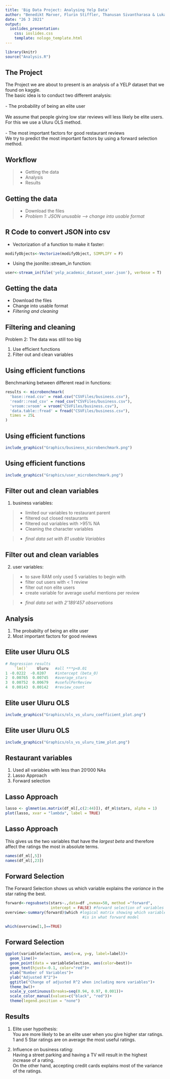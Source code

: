 ```yaml
---
title: 'Big Data Project: Analysing Yelp Data'
author: "Benedikt Marxer, Flurin Stiffler, Thanusan Sivantharasa & Lukas Jakob"
date: "26 3 2021"
output: 
  ioslides_presentation:
    css: ioslides.css
    template: nologo_template.html
---
```


```r
library(knitr)
source("Analysis.R")
```

## The Project

The Project we are about to present is an analysis of a YELP dataset that we found on kaggle.<br>
The basic idea is to conduct two different analysis:
<br>
<br>
- The probability of being an elite user <br>
<br>
We assume that people giving low star reviews will less likely be elite users.
For this we use a Uluru OLS method.
<br>
<br>
- The most important factors for good restaurant reviews
<br>
We try to predict the most important factors by using a forward selection method.


## Workflow

> - Getting the data
> - Analysis
> - Results

## Getting the data

> - Download the files
> - *Problem 1: JSON unusable --> change into usable format*


## R Code to convert JSON into csv


- Vectorization of a function to make it faster:

```r
modifyObjects<-Vectorize(modifyObject, SIMPLIFY = F)
```


- Using the jsonlite::stream_in function:

```r
user<-stream_in(file('yelp_academic_dataset_user.json'), verbose = T)
```


## Getting the data

- Download the files
- Change into usable format
- *Filtering and cleaning*



## Filtering and cleaning
Problem 2: The data was still too big

1. Use efficient functions
2. Filter out and clean variables



## Using efficient functions

Benchmarking between different read in functions:

```r
results <- microbenchmark(
  'base::read.csv' = read.csv("CSVFiles/business.csv"),
  'readr::read_csv' = read_csv("CSVFiles/business.csv"),
  'vroom::vroom' = vroom("CSVFiles/business.csv"),
  'data.table::fread' = fread("CSVFiles/business.csv"),
  times = 25L
)
```


## Using efficient functions
```r
include_graphics("Graphics/business_microbenchmark.png")
```


## Using efficient functions
```r

include_graphics("Graphics/user_microbenchmark.png")
```


## Filter out and clean variables

1. business variables:

> - limited our variables to restaurant parent
> - filtered out closed restaurants
> - filtered out variables with >95% NA
> - Cleaning the character variables

> - *final data set with 81 usable Variables*

        

## Filter out and clean variables

2. user variables:

> - to save RAM only used 5 variables to begin with
> - filter out users with < 1 review
> - filter out non elite users
> - create variable for average useful mentions per review

> - *final data set with 2'189'457 observations*

## Analysis

1. The probabilty of being an elite user
2. Most important factors for good reviews

## Elite user Uluru OLS

```r
# Regression results
    `lm()`    Uluru   #all ***p<0.01
1 -0.0222  -0.0207    #intercept (beta_0)
2  0.00765  0.00745   #average_stars
3  0.00752  0.00679   #usefulPerReview
4  0.00143  0.00142   #review_count
```

## Elite user Uluru OLS

```r
include_graphics("Graphics/ols_vs_uluru_coefficient_plot.png")
```

## Elite user Uluru OLS

```r
include_graphics("Graphics/ols_vs_uluru_time_plot.png")
```

## Restaurant variables
1. Used all variables with less than 20'000 NAs
2. Lasso Approach
3. Forward selection

## Lasso Approach

```r
lasso <- glmnet(as.matrix(df_ml[,c(2:44)]), df_ml$stars, alpha = 1) 
plot(lasso, xvar = "lambda", label = TRUE)
```

## Lasso Approach

This gives us the two variables that have the *largest beta* and therefore affect the ratings the most in absolute terms.

```r
names(df_ml[,5])
names(df_ml[,23])
```


## Forward Selection

The Forward Selection shows us which variable explains the *variance* in the star rating the best.

```r

forward<-regsubsets(stars~.,data=df ,nvmax=50, method ="forward",
                    intercept = FALSE) #forward selection of variables
overview<-summary(forward)$which #logical matrix showing which variable
                                  #is in what forward model

which(overview[1,]==TRUE)
```

## Forward Selection

```r
ggplot(variableSelection, aes(x=x, y=y, label=label))+ 
  geom_line()+
  geom_point(data = variableSelection, aes(color=best))+
  geom_text(hjust=-0.1, color="red")+
  xlab("Number of Variables")+
  ylab("Adjusted R^2")+
  ggtitle("Change of adjusted R^2 when including more variables")+ 
  theme_bw()+
  scale_y_continuous(breaks=seq(0.94, 0.97, 0.001))+
  scale_color_manual(values=c("black", "red"))+
  theme(legend.position = "none")
```


## Results

1. Elite user hypothesis:<br>
    You are more likely to be an elite user when you give higher star ratings.<br> 
    1 and 5 Star ratings are on average the most useful ratings.
    
2. Influence on business rating:<br>
    Having a street parking and having a TV will result in the highest increase of a rating.<br>
    On the other hand, accepting credit cards explains most of the variance of the ratings.
